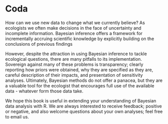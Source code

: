 # Coda

How can we use new data to change what we currently believe? As ecologists we often make decisions in the face of uncertainty and incomplete information. Bayesian inference offers a framework for incrementally accruing scientific knowledge by explicitly building on the conclusions of previous findings

However, despite the attraction in using Bayesian inference to tackle ecological questions, there are many pitfalls to its implementation. Sovereign against many of these problems is transparency; clearly reporting how priors were obtained, why they are specified as they are, careful description of their impacts, and presentation of sensitivity analyses. Ultimately, Bayesian methods do not offer a panacea, but they are a valuable tool for the ecologist that encourages full use of the available data - whatever form those data take.

We hope this book is useful in extending your understanding of Bayesian data analysis with R. We are always interested to receive feedback; positive or negative, and also welcome questions about your own analyses; feel free to email us.
